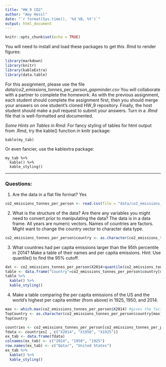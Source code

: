 ```yaml
---
title: "HW_9 CO2"
author: "Amy Hessl"
date: "`r format(Sys.time(), '%d %B, %Y')`"
output: html_document
---
```


```r
knitr::opts_chunk$set(echo = TRUE)
```

You will need to install and load these packages to get this .Rmd to render figures:
```r
library(markdown)
library(knitr)
library(kableExtra)
library(data.table)
```

For this assignment, please use the file _data/co2_emissions_tonnes_per_person_gapminder.csv_
You will collaborate with a partner to complete the homework. As with the previous assignment, each student should complete the assignment first, then you should merge your answers on one student's cloned HW_9 repository.  Finally, the host student should make a pull request to submit your answers. 
Turn in a _.Rmd_ file that is well-formatted and documented.

*Some Hints on Tables in Rmd:*
For fancy styling of tables for html output from .Rmd, try the kable() function in knitr package:
```
kable(my_tab)
```

Or even fancier, use the kablextra package:
```
my_tab %>%
  kable() %>%
  kable_styling()
```


***
### Questions:

1. Are the data in a flat file format? 
Yes
```r
co2_emissions_tonnes_per_person <- read.csv(file = "data/co2_emissions_tonnes_per_person_gapminder.csv", header=TRUE, sep = ",") #read in .csv file
```
2. What is the structure of the data?  Are there any variables you might need to convert prior to manipulating the data?
The data is in a data frame. All years are numeric vectors. Names of countries are factors. Might want to change the country vector to character data type. 

```r
co2_emissions_tonnes_per_person$country <- as.character(co2_emissions_tonnes_per_person$country) #convert country vector to character
```

3. What countries had per capita emissions larger than the 95th percentile in 2014? Make a table of their names and per capita emissions. Hint: Use quantile() to find the 95% cutoff.

```r
dat <- co2_emissions_tonnes_per_person$X2014>quantile(co2_emissions_tonnes_per_person$X2014,0.95) #countries that are in the top 5% of CO2 producers per capita in 2014
table <- data.frame("Country"=co2_emissions_tonnes_per_person$country[dat], "PerCapEmissions.2014"=co2_emissions_tonnes_per_person$X2014[dat]) #table containing top 5% of CO2 producers per capita and amount of CO2 produced in 2014 (units in tons)
table %>%
  kable() %>%
  kable_styling()
```

4. Make a table comparing the per capita emissions of the US and the world's highest per capita emitter (from above)  in 1925, 1950, and 2014.  
```r
max <- which.max(co2_emissions_tonnes_per_person$X2014) #gives the factor of the highest emitting country in 2014
TopCountry <- as.character(co2_emissions_tonnes_per_person$country[max]) #converts factor to character
TopCountry
```



```r
countries <- co2_emissions_tonnes_per_person[co2_emissions_tonnes_per_person$country %in% c("United States", "Qatar"), ]#index United States and Qatar
fdata <- countries[ , c("X2014", "X1950", "X1925")]
ex_tab <- data.frame(fdata)
colnames(ex_tab) <- c("2014", "1950", "1925")
row.names(ex_tab) <- c("Qatar", "United States")
ex_tab %>%
  kable() %>%
  kable_styling()
```

